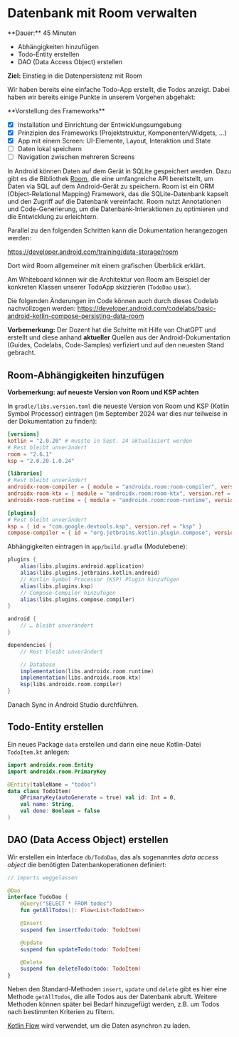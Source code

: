 
# Datenbank mit Room verwalten

<Callout>
  **Dauer:** 45 Minuten

  - Abhängigkeiten hinzufügen
  - Todo-Entity erstellen
  - DAO (Data Access Object) erstellen

  **Ziel:** Einstieg in die Datenpersistenz mit Room
</Callout>

Wir haben bereits eine einfache Todo-App erstellt, die Todos anzeigt. Dabei haben wir bereits einige Punkte in unserem Vorgehen abgehakt:

<Callout type="info">
**Vorstellung des Frameworks**

- [x] Installation und Einrichtung der Entwicklungsumgebung
- [x] Prinzipien des Frameworks (Projektstruktur, Komponenten/Widgets, …)
- [x] App mit einem Screen: UI-Elemente, Layout, Interaktion und State
- [ ] Daten lokal speichern
- [ ] Navigation zwischen mehreren Screens

</Callout>

In Android können Daten auf dem Gerät in SQLite gespeichert werden.
Dazu gibt es die Bibliothek 
[Room](https://developer.android.com/training/data-storage/room), die 
eine umfangreiche API bereitstellt, um Daten via SQL auf dem 
Android-Gerät zu speichern. Room ist ein ORM (Object-Relational Mapping)
Framework, das die SQLite-Datenbank kapselt und den Zugriff auf die
Datenbank vereinfacht. Room nutzt Annotationen und Code-Generierung, um 
die Datenbank-Interaktionen zu optimieren und die Entwicklung zu erleichtern.

<Callout>
Parallel zu den folgenden Schritten kann die Dokumentation herangezogen werden:

https://developer.android.com/training/data-storage/room

Dort wird Room allgemeiner mit einem grafischen Überblick erklärt.

Am Whiteboard können wir die Architektur von Room am Beispiel 
der konkreten Klassen unserer TodoApp skizzieren (`TodoDao` usw.).
</Callout>

Die folgenden Änderungen im Code können auch durch dieses Codelab 
nachvollzogen werden: 
https://developer.android.com/codelabs/basic-android-kotlin-compose-persisting-data-room

**Vorbemerkung:** Der Dozent hat die Schritte mit Hilfe von ChatGPT und erstellt und diese anhand **aktueller** Quellen aus der 
Android-Dokumentation (Guides, Codelabs, Code-Samples) verfiziert und
auf den neuesten Stand gebracht.

## Room-Abhängigkeiten hinzufügen

**Vorbemerkung: auf neueste Version von Room und KSP achten**

In `gradle/libs.version.toml` die neueste Version von Room und KSP 
(Kotlin Symbol Processor) eintragen (im September 2024 war dies nur
teilweise in der Dokumentation zu finden):

```toml
[versions]
kotlin = "2.0.20" # musste in Sept. 24 aktualisiert werden
# Rest bleibt unverändert
room = "2.6.1"
ksp = "2.0.20-1.0.24"

[libraries]
# Rest bleibt unverändert
androidx-room-compiler = { module = "androidx.room:room-compiler", version.ref = "room" }
androidx-room-ktx = { module = "androidx.room:room-ktx", version.ref = "room" }
androidx-room-runtime = { module = "androidx.room:room-runtime", version.ref = "room" }

[plugins]
# Rest bleibt unverändert
ksp = { id = "com.google.devtools.ksp", version.ref = "ksp" }
compose-compiler = { id = "org.jetbrains.kotlin.plugin.compose", version.ref = "kotlin" }
```

Abhängigkeiten eintragen in `app/build.gradle` (Modulebene):

```gradle 
plugins {
    alias(libs.plugins.android.application)
    alias(libs.plugins.jetbrains.kotlin.android)
    // Kotlin Symbol Processor (KSP) Plugin hinzufügen
    alias(libs.plugins.ksp)
    // Compose-Compiler hinzufügen
    alias(libs.plugins.compose.compiler)
}

android {
    // … bleibt unverändert
}

dependencies {
    // Rest bleibt unverändert

    // Database
    implementation(libs.androidx.room.runtime)
    implementation(libs.androidx.room.ktx)
    ksp(libs.androidx.room.compiler)
}
```

Danach Sync in Android Studio durchführen.

## Todo-Entity erstellen

Ein neues Package `data` erstellen und darin eine neue Kotlin-Datei 
`TodoItem.kt` anlegen:

```kotlin
import androidx.room.Entity
import androidx.room.PrimaryKey

@Entity(tableName = "todos")
data class TodoItem(
    @PrimaryKey(autoGenerate = true) val id: Int = 0,
    val name: String,
    val done: Boolean = false
)
```

## DAO (Data Access Object) erstellen

Wir erstellen ein Interface `db/TodoDao`, das als sogenanntes 
_data access object_ die benötigten Datenbankoperationen definiert:

```kotlin
// imports weggelassen

@Dao
interface TodoDao {
    @Query("SELECT * FROM todos")
    fun getAllTodos(): Flow<List<TodoItem>>

    @Insert
    suspend fun insertTodo(todo: TodoItem)

    @Update
    suspend fun updateTodo(todo: TodoItem)

    @Delete
    suspend fun deleteTodo(todo: TodoItem)
}
```

Neben den Standard-Methoden `insert`, `update` und `delete` gibt es hier
eine Methode `getAllTodos`, die alle Todos aus der Datenbank abruft.
Weitere Methoden können später bei Bedarf hinzugefügt werden, z.B. um 
Todos nach bestimmten Kriterien zu filtern.

[Kotlin Flow](https://developer.android.com/kotlin/flow) wird 
verwendet, um die Daten asynchron zu laden.

